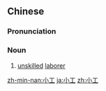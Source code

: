==Chinese==
{{zh-forms}}

===Pronunciation===
{{zh-pron
|m=xiǎogōng
|c=siu2 gung1
|mn=sió-kang
|cat=n
}}

===Noun===
{{zh-noun}}

# [[unskilled]] [[laborer]]

[[zh-min-nan:小工]]
[[ja:小工]]
[[zh:小工]]